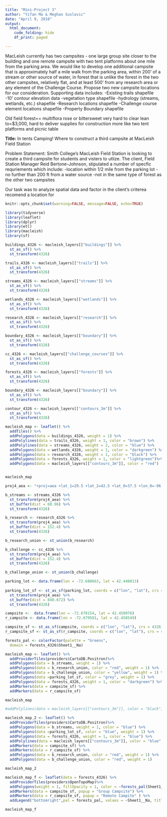 ```yaml
---
title: "Mini-Project 3"
author: "Yifan Ma & Meghan Suslovic"
date: "April 9, 2018"
output: 
  html_document:
    code_folding: hide
    df_print: paged 

---
```


MacLeish currently has two campsites - one large group site closer to the building and one remote campsite with two tent platforms about one mile from the parking area. We would like to develop one additional campsite that is approximately half a mile walk from the parking area, within 200’ of a stream or other source of water, in forest that is unlike the forest in the two other campsites, relatively flat, and at least 500’ from any research area or any element of the Challenge Course. Propose two new campsite locations for our consideration.
Supporting data includes:
-Existing trails shapefile
-10’ contour elevation data
-vegetation type shapefile
-hydrology (streams, wetlands, etc.) shapefile
-Research locations shapefile
-Challenge course element locations shapefile
-Property Boundary shapefile

Old field forest== multiflora rose or bittersweet very hard to clear
lean to=$3,000, hard to deliver supplies for construction
more like two tent platforms and picnic table

**Title:**
In tents Camping! 
Where to construct a third campsite at MacLeish Field Station

Problem Statement:
Smith College's MacLeish Field Station is looking to create a third campsite for students and visters to utlize. The client, Field Station Manager Reid Bertone-Johnson, stipulated a number of specfic requriements which include:
-location within 1/2 mile from the parking lot
-no further than 200 ft from a water source
-not in the same type of forest as the other two campsites

Our task was to analyze spatial data and factor in the client's criterea recomend a location for  



```r
knitr::opts_chunk$set(warning=FALSE, message=FALSE, echo=TRUE)
```

```r
library(tidyverse)
library(leaflet)
library(dplyr)
library(etl)
library(macleish)
library(sf)
```

```r
buildings_4326 <- macleish_layers[["buildings"]] %>%
  st_as_sf() %>%
  st_transform(4326)

trails_4326 <- macleish_layers[["trails"]] %>%
  st_as_sf() %>%
  st_transform(4326)

streams_4326 <- macleish_layers[["streams"]] %>%
  st_as_sf() %>%
  st_transform(4326)

wetlands_4326 <- macleish_layers[["wetlands"]] %>%
  st_as_sf() %>%
  st_transform(4326)

research_4326 <- macleish_layers[["research"]] %>%
  st_as_sf() %>%
  st_transform(4326)

boundary_4326 <- macleish_layers[["boundary"]] %>%
  st_as_sf() %>%
  st_transform(4326)

cc_4326 <- macleish_layers[["challenge_courses"]] %>%
  st_as_sf() %>%
  st_transform(4326)

forests_4326 <- macleish_layers[["forests"]] %>%
  st_as_sf() %>%
  st_transform(4326)

boundary_4326 <- macleish_layers[["boundary"]] %>%
  st_as_sf() %>%
  st_transform(4326)

contour_4326 <- macleish_layers[["contours_3m"]] %>%
  st_as_sf() %>%
  st_transform(4326)


```



```r
macleish_map <- leaflet() %>%
  addTiles() %>%
  addPolygons(data = buildings_4326, weight = 1) %>%
  addPolylines(data = trails_4326, weight = 1, color = "brown") %>%
  addPolylines(data = streams_4326, weight = 2, color = "blue") %>%
  addPolygons(data = wetlands_4326, weight = 1, color = "darkgreen") %>%
  addPolygons(data = research_4326, weight = 1, color = "black") %>%
  addPolygons(data = forests_4326, weight = 1, color = "lightgreen")%>%
  addPolygons(data = macleish_layers[["contours_3m"]], color = "red") 


macleish_map  

```

```r
proj4_aea <- "+proj=aea +lat_1=29.5 +lat_2=42.5 +lat_0=37.5 +lon_0=-96 +x_0=0 +y_0=0 +ellps=GRS80 +datum=NAD83 +units=m +no_defs"

b_streams <- streams_4326 %>%
  st_transform(proj4_aea) %>%
  st_buffer(dist = 60.96) %>%
  st_transform(4326) 
```

```r
b_research <- research_4326 %>%
  st_transform(proj4_aea) %>%
  st_buffer(dist = 152.4) %>%
  st_transform(4326)

b_research_union <- st_union(b_research)
```

```r
b_challenge <- cc_4326 %>%
  st_transform(proj4_aea) %>%
  st_buffer(dist = 152.4) %>%
  st_transform(4326)

b_challenge_union <- st_union(b_challenge)
```

```r
parking_lot <- data.frame(lon = -72.680663, lat = 42.448013) 
  
parking_lot_sf <- st_as_sf(parking_lot, coords = c("lon", "lat"), crs = 4326) %>%
  st_transform(proj4_aea) %>%
  st_buffer(dist = 840.672) %>%
  st_transform(4326)

campsite <-  data.frame(lon = -72.678154, lat = 42.450976)
r_campsite <- data.frame(lon = -72.679581, lat = 42.458549)

campsite_sf <- st_as_sf(campsite, coords = c("lon", "lat"), crs = 4326)
r_campsite_sf <- st_as_sf(r_campsite, coords = c("lon", "lat"), crs = 4326)
```

```r
forests_pal <- colorFactor(palette = "Greens",
  domain = forests_4326$Sheet1__Na)
```



```r
macleish_map <- leaflet() %>%
  addProviderTiles(providers$CartoDB.Positron)%>%
  addPolygons(data = b_streams, weight = 1) %>%
  addPolygons(data = b_research_union, color = "red", weight = 1) %>%
  addPolygons(data = b_challenge_union, color = "yellow", weight = 1) %>%
  addPolygons(data =parking_lot_sf, color = "grey", weight = 1) %>%
  addPolygons(data = forests_4326, weight = 1, color = "darkgreen") %>%
  addMarkers(data = campsite_sf) %>%
  addMarkers(data = r_campsite_sf)

macleish_map

#addPolylines(data = macleish_layers[["contours_3m"]], color = "black", weight = 0.5) %>%
```

```r
macleish_map_2 <- leaflet() %>%
  addProviderTiles(providers$CartoDB.Positron)%>%
  addPolygons(data = b_streams, weight = 1, color = "blue") %>%
  addPolygons(data =parking_lot_sf, color = "blue", weight = 1) %>%
  addPolygons(data = forests_4326, weight = 1, color = "blue") %>%
  addPolylines(data = macleish_layers[["contours_3m"]], color = "blue", weight = 0.5) %>%
  addMarkers(data = campsite_sf) %>%
  addMarkers(data = r_campsite_sf) %>%
  addPolygons(data = b_research_union, color = "red", weight = 1) %>%
  addPolygons(data = b_challenge_union, color = "red", weight = 1) 

macleish_map_2
```

```r
macleish_map_f <- leaflet(data = forests_4326) %>%
  addProviderTiles(providers$OpenTopoMap)%>%
  addPolygons(weight = 1, fillOpacity = 1, color = ~forests_pal(Sheet1__Na)) %>%
  addMarkers(data = campsite_sf, popup = "Group Campsite") %>%
  addMarkers(data = r_campsite_sf, popup = "Remote Campite" ) %>%
  addLegend("bottomright",pal = forests_pal, values = ~Sheet1__Na, title = "Forest Type", opacity = 1)

macleish_map_f
```

